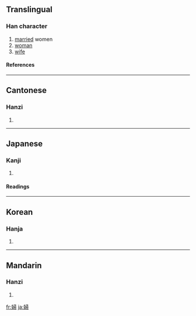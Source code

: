 {{see|妇}}

==Translingual==
===Han character===
{{Han char|rn=38|rad=女|as=08|sn=11|four=4742<sub>7</sub>|canj=女尸一月 (VSMB)}}
# [[married]] women
# [[woman]]
# [[wife]]
====References====
{{Han ref|kx=0265.140|dkj=06432|dj=0532.130|hdz=21062.060|uh=5A66|ud=23142|bh=B0FC|bd=45308}}

----
==Cantonese==
===Hanzi===
{{yue-hanzi|jyut=|y=fu5}}
# {{defn|Cantonese}}

----
==Japanese==
===Kanji===
{{ja-kanji|grade=5|rs=女08}}
# {{defn|Japanese}} 
====Readings====
{{ja-readings|on=[[ふ]] (fu)|kun=[[よめ]] (yome), [[おんな]] (onna)}}

----
==Korean==
===Hanja===
{{ko-hanja|hangeul=부|rv=bu|mr=pu}}
# {{defn|Korean}}

----
==Mandarin==
===Hanzi===
{{cmn-hanzi|sim=妇|pin=[[fù]] ([[fu4]])|wg=fu<sup>4</sup>}}
# {{defn|Mandarin}}

[[fr:婦]]
[[ja:婦]]
